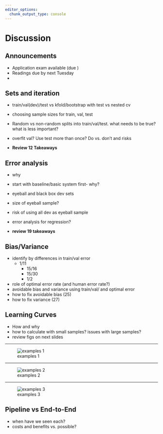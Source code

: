 ```yaml
---
editor_options: 
  chunk_output_type: console
---
```


# Discussion

## Announcements

- Application exam available (due )
- Readings due by next Tuesday
- 

## Sets and iteration

- train/val(dev)/test vs kfold/bootstrap with test vs nested cv
- choosing sample sizes for train, val, test
- Random vs non-random splits into train/val/test.  what needs to be true?  what is less important?
- overfit val?  Use test more than once?  Do vs. don't and risks

- **Review 12 Takeaways**

## Error analysis

- why
- start with baseline/basic system first- why?
- eyeball and black box dev sets
- size of eyeball sample?
- risk of using all dev as eyeball sample
- error analysis for regression?

- **review 19 takeaways**

## Bias/Variance

- identify by differences in train/val error
  - 1/11
	- 15/16
	- 15/30
	- 1/2
	
- role of optimal error rate (and human error rate?)
- avoidable bias and variance using train/val/ and optimal error
- how to fix avoidable bias (25)
- how to fix variance (27)


## Learning Curves

- How and why
- how to calculate with small samples?  issues with large samples?
- review figs on next slides

--------------------------------------------------------------------------------

![examples 1](figs/learning_curve_1.png)

--------------------------------------------------------------------------------

![examples 2](figs/learning_curve_2.png)

--------------------------------------------------------------------------------

![examples 3](figs/learning_curve_3.png)


## Pipeline vs End-to-End

- when have we seen each?
- costs and benefits vs. possible?